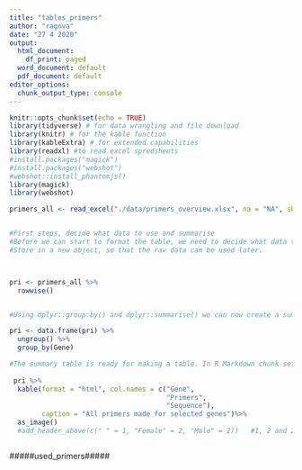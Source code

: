 ```yaml
---
title: "tables_primers"
author: "ragnva"
date: "27 4 2020"
output:
  html_document:
    df_print: paged
  word_document: default
  pdf_document: default
editor_options:
  chunk_output_type: console
---
```


```r
knitr::opts_chunk$set(echo = TRUE)
library(tidyverse) # for data wrangling and file download
library(knitr) # for the kable function
library(kableExtra) # for extended capabilities
library(readxl) #to read excel spredsheets
#install.packages("magick")
#install.packages("webshot")
#webshot::install_phantomjs()
library(magick)
library(webshot)


```

```r
primers_all <- read_excel("./data/primers_overview.xlsx", na = "NA", sheet = 2) 


#First steps, decide what data to use and summarise
#Before we can start to format the table, we need to decide what data to #put in it. The goal here is to create a summary table of primer #characteristics. .
#Store in a new object, so that the raw data can be used later.



pri <- primers_all %>%
  rowwise() 


#Using dplyr::group:by() and dplyr::summarise() we can now create a summary table.

pri <- data.frame(pri) %>%
  ungroup() %>%
  group_by(Gene)


```

```r
#The summary table is ready for making a table. In R Markdown chunk settings, we need to set the output format to results = "asis". This will print the table correctly. To create the table, all we need to do is to is to pipe it to kable().
 
 pri %>%
  kable(format = "html", col.names = c("Gene", 
                                       "Primers",
                                       "Sequence"), 
        caption = "All primers made for selected genes")%>%
  as_image()
  #add_header_above(c(" " = 1, "Female" = 2, "Male" = 2))   #1, 2 and 2 is the number of cols .



```






#####used_primers#####
